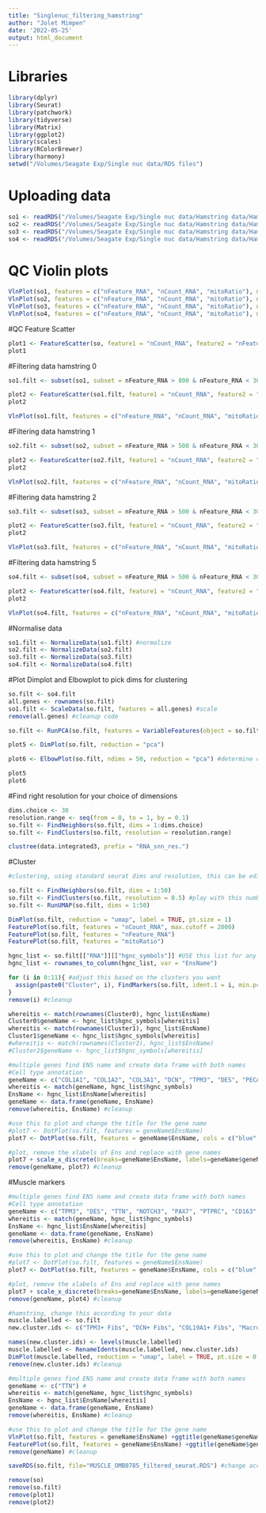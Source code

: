 ```yaml
---
title: "Singlenuc_filtering_hamstring"
author: "Jolet Mimpen"
date: '2022-05-25'
output: html_document
---
```




# Libraries
```r
library(dplyr)
library(Seurat)
library(patchwork)
library(tidyverse)
library(Matrix)
library(ggplot2)
library(scales)
library(RColorBrewer)
library(harmony)
setwd("/Volumes/Seagate Exp/Single nuc data/RDS files")
```

# Uploading data
```r

so1 <- readRDS("/Volumes/Seagate Exp/Single nuc data/Hamstring data/Ham0_filtered.RDS")
so2 <- readRDS("/Volumes/Seagate Exp/Single nuc data/Hamstring data/Ham1_filtered.RDS")
so3 <- readRDS("/Volumes/Seagate Exp/Single nuc data/Hamstring data/Ham2_filtered.RDS")
so4 <- readRDS("/Volumes/Seagate Exp/Single nuc data/Hamstring data/Ham5_filtered.RDS")

```

# QC Violin plots
```r
VlnPlot(so1, features = c("nFeature_RNA", "nCount_RNA", "mitoRatio"), ncol = 3)
VlnPlot(so2, features = c("nFeature_RNA", "nCount_RNA", "mitoRatio"), ncol = 3)
VlnPlot(so3, features = c("nFeature_RNA", "nCount_RNA", "mitoRatio"), ncol = 3)
VlnPlot(so4, features = c("nFeature_RNA", "nCount_RNA", "mitoRatio"), ncol = 3)
```


#QC Feature Scatter
```r
plot1 <- FeatureScatter(so, feature1 = "nCount_RNA", feature2 = "nFeature_RNA")
plot1
```

#Filtering data hamstring 0
```r
so1.filt <- subset(so1, subset = nFeature_RNA > 800 & nFeature_RNA < 3000 & nCount_RNA > 1000 & nCount_RNA < 13000 & mitoRatio < 0.05)

plot2 <- FeatureScatter(so1.filt, feature1 = "nCount_RNA", feature2 = "nFeature_RNA")
plot2

VlnPlot(so1.filt, features = c("nFeature_RNA", "nCount_RNA", "mitoRatio"), ncol = 3)
```


#Filtering data hamstring 1
```r
so2.filt <- subset(so2, subset = nFeature_RNA > 500 & nFeature_RNA < 3000 & nCount_RNA > 1000 & nCount_RNA < 13000 & mitoRatio < 0.05)

plot2 <- FeatureScatter(so2.filt, feature1 = "nCount_RNA", feature2 = "nFeature_RNA")
plot2

VlnPlot(so2.filt, features = c("nFeature_RNA", "nCount_RNA", "mitoRatio"), ncol = 3)
```

#Filtering data hamstring 2
```r
so3.filt <- subset(so3, subset = nFeature_RNA > 500 & nFeature_RNA < 3000 & nCount_RNA > 1000 & nCount_RNA < 13000 & mitoRatio < 0.05)

plot2 <- FeatureScatter(so3.filt, feature1 = "nCount_RNA", feature2 = "nFeature_RNA")
plot2

VlnPlot(so3.filt, features = c("nFeature_RNA", "nCount_RNA", "mitoRatio"), ncol = 3)
```


#Filtering data hamstring 5
```r
so4.filt <- subset(so4, subset = nFeature_RNA > 500 & nFeature_RNA < 3000 & nCount_RNA > 1000 & nCount_RNA < 10000 & mitoRatio < 0.025)

plot2 <- FeatureScatter(so4.filt, feature1 = "nCount_RNA", feature2 = "nFeature_RNA")
plot2

VlnPlot(so4.filt, features = c("nFeature_RNA", "nCount_RNA", "mitoRatio"), ncol = 3)
```



#Normalise data
```r
so1.filt <- NormalizeData(so1.filt) #normalize
so2.filt <- NormalizeData(so2.filt)
so3.filt <- NormalizeData(so3.filt)
so4.filt <- NormalizeData(so4.filt)
```



#Plot Dimplot and Elbowplot to pick dims for clustering
```r
so.filt <- so4.filt
all.genes <- rownames(so.filt)
so1.filt <- ScaleData(so.filt, features = all.genes) #scale
remove(all.genes) #cleanup code

so.filt <- RunPCA(so.filt, features = VariableFeatures(object = so.filt)) #run pca, linear dimensional reduction

plot5 <- DimPlot(so.filt, reduction = "pca")

plot6 <- ElbowPlot(so.filt, ndims = 50, reduction = "pca") #determine dimensionality, pick dims for clustering

plot5
plot6
```



#Find right resolution for your choice of dimensions
```r
dims.choice <- 30
resolution.range <- seq(from = 0, to = 1, by = 0.1)
so.filt <- FindNeighbors(so.filt, dims = 1:dims.choice)
so.filt <- FindClusters(so.filt, resolution = resolution.range)

clustree(data.integrated3, prefix = "RNA_snn_res.")
```

#Cluster
```r
#clustering, using standard seurat dims and resolution, this can be edited

so.filt <- FindNeighbors(so.filt, dims = 1:50)
so.filt <- FindClusters(so.filt, resolution = 0.5) #play with this number
so.filt <- RunUMAP(so.filt, dims = 1:50)
```


```r
DimPlot(so.filt, reduction = "umap", label = TRUE, pt.size = 1)
FeaturePlot(so.filt, features = "nCount_RNA", max.cutoff = 2000)
FeaturePlot(so.filt, features = "nFeature_RNA")
FeaturePlot(so.filt, features = "mitoRatio")
```



```r
hgnc_list <- so.filt[["RNA"]][["hgnc_symbols"]] #USE this list for any future conversion from ensg to hgnc
hgnc_list <- rownames_to_column(hgnc_list, var = "EnsName")
```


```r
for (i in 0:11){ #adjust this based on the clusters you want
  assign(paste0("Cluster", i), FindMarkers(so.filt, ident.1 = i, min.pct = 0.25))
}
remove(i) #cleanup
```

```r
whereitis <- match(rownames(Cluster0), hgnc_list$EnsName)
Cluster0$geneName <- hgnc_list$hgnc_symbols[whereitis]
whereitis <- match(rownames(Cluster1), hgnc_list$EnsName)
Cluster1$geneName <- hgnc_list$hgnc_symbols[whereitis]
#whereitis <- match(rownames(Cluster2), hgnc_list$EnsName)
#Cluster2$geneName <- hgnc_list$hgnc_symbols[whereitis]
```

```r
#multiple genes find ENS name and create data frame with both names
#Cell type annotation
geneName <- c("COL1A1", "COL1A2", "COL3A1", "DCN", "TPM3", "DES", "PECAM1", "NOTCH3", "PAX7", "PTPRC", "CD163", "CD2", "ADIPOQ") 
whereitis <- match(geneName, hgnc_list$hgnc_symbols)
EnsName <- hgnc_list$EnsName[whereitis]
geneName <- data.frame(geneName, EnsName)
remove(whereitis, EnsName) #cleanup

#use this to plot and change the title for the gene name
#plot7 <- DotPlot(so.filt, features = geneName$EnsName)
plot7 <- DotPlot(so.filt, features = geneName$EnsName, cols = c("blue", "red"))

#plot, remove the xlabels of Ens and replace with gene names
plot7 + scale_x_discrete(breaks=geneName$EnsName, labels=geneName$geneName) +ggtitle("Cell Type Annotation")
remove(geneName, plot7) #cleanup
```

#Muscle markers
```r
#multiple genes find ENS name and create data frame with both names
#Cell type annotation
geneName <- c("TPM3", "DES", "TTN", "NOTCH3", "PAX7", "PTPRC", "CD163", "CD2", "ADIPOQ") 
whereitis <- match(geneName, hgnc_list$hgnc_symbols)
EnsName <- hgnc_list$EnsName[whereitis]
geneName <- data.frame(geneName, EnsName)
remove(whereitis, EnsName) #cleanup

#use this to plot and change the title for the gene name
#plot7 <- DotPlot(so.filt, features = geneName$EnsName)
plot7 <- DotPlot(so.filt, features = geneName$EnsName, cols = c("blue", "red"))

#plot, remove the xlabels of Ens and replace with gene names
plot7 + scale_x_discrete(breaks=geneName$EnsName, labels=geneName$geneName) +ggtitle("Cell Type Annotation")
remove(geneName, plot4) #cleanup
```



```r
#hamstring, change this according to your data
muscle.labelled <- so.filt
new.cluster.ids <- c("TPM3+ Fibs", "DCN+ Fibs", "COL19A1+ Fibs", "Macrophages", "Adipocytes", "Satellite cells", "GREM2+ Fibs", "Mural cells", "Endothelial cells 1", "T cells", "Granulocytes", "Endothelial cells 2")

names(new.cluster.ids) <- levels(muscle.labelled)
muscle.labelled <- RenameIdents(muscle.labelled, new.cluster.ids)
DimPlot(muscle.labelled, reduction = "umap", label = TRUE, pt.size = 0.8)
remove(new.cluster.ids) #cleanup
```

```r
#multiple genes find ENS name and create data frame with both names
geneName <- c("TTN") #
whereitis <- match(geneName, hgnc_list$hgnc_symbols)
EnsName <- hgnc_list$EnsName[whereitis]
geneName <- data.frame(geneName, EnsName)
remove(whereitis, EnsName) #cleanup

#use this to plot and change the title for the gene name
VlnPlot(so.filt, features = geneName$EnsName) +ggtitle(geneName$geneName)
FeaturePlot(so.filt, features = geneName$EnsName) +ggtitle(geneName$geneName)
remove(geneName) #cleanup
```



```r
saveRDS(so.filt, file="MUSCLE_OMB0785_filtered_seurat.RDS") #change according to name
```


```r
remove(so)
remove(so.filt)
remove(plot1)
remove(plot2)
```

